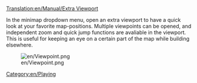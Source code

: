 [[Translation:en/Manual/Extra Viewport]]


[[Category:en/Playing]]
In the minimap dropdown menu, open an extra viewport to have a quick look at your favorite map-positions. Multiple viewpoints can be opened, and independent zoom and quick jump functions are avaliable in the viewport. This is useful for keeping an eye on a certain part of the map while building elsewhere.

[[File:en/Viewpoint.png]]
